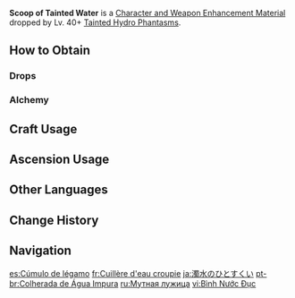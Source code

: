 {{Item Infobox
|id           = 112087
|image        = Item Scoop of Tainted Water.png
|type         = Character and Weapon Enhancement Materials
|quality      = 3
|group        = Tainted Hydro Phantasm Materials
|group2       = Elite Enemy Drops
|description  = Water obtained from a defeated Tainted Hydro Phantasm.<br>The life force in it has yet to ebb away.<br>Today, with the Oceanids extirpated from Fontaine, strange elemental life forms that are far from elegant have appeared in the waters.
|invCategory = Character Development Items
|source1      = Crafted
|source2      = Dropped by Lv. 40+ [[Tainted Hydro Phantasm]]s
|source3      = Stardust Exchange
}}
'''Scoop of Tainted Water''' is a [[Character and Weapon Enhancement Material]] dropped by Lv. 40+ [[Tainted Hydro Phantasm]]s.

==How to Obtain==
===Drops===
{{Dropped By|level=40}}

===Alchemy===
{{Recipe
|type = Crafting
|Drop of Tainted Water = 3
|Mora = 50
|sort = Drop of Tainted Water;Mora
}}

==Craft Usage==
{{Craft Usage}}

==Ascension Usage==
{{Ascension Usage}}
<!--
==Video Guides==
{{EVT
|video1   = 
|caption1 = 
}}
-->
==Other Languages==
{{Other Languages
|en      = Scoop of Tainted Water
|zhs     = 浊水的一掬
|zhs_rm  = 
|zht     = 濁水的一掬
|zht_rm  = 
|zh_tl   = 
|ja      = 濁水のひとすくい
|ja_rm   = Dakusui no Hitosukui
|ja_tl   = 
|ko      = 탁한 물 한 움큼
|ko_rm   = 
|ko_tl   = 
|es      = Cúmulo de légamo
|es_tl   = Slime Accumulation
|fr      = Cuillère d'eau croupie
|fr_tl   = Spoonful of Stagnant Water
|ru      = Мутная лужица
|ru_tl   = Muddy Puddle
|th      = Scoop of Tainted Water
|vi      = Bình Nước Đục
|vi_tl   = 
|de      = Portion verunreinigten Wassers
|de_tl   = Portion of Tainted Waters
|id      = Scoop of Tainted Water
|pt      = Colherada de Água Impura
|pt_tl   = 
|tr      = Kirli Su Birikintisi
|tr_tl   = Tainted Water Puddle
|it      = Campione d'acqua contaminata
|it_tl   = Contaminated Water Sample
}}

==Change History==
{{Change History|4.0}}

==Navigation==
{{Development Item Navbox|Character and Weapon Enhancement Materials}}

[[es:Cúmulo de légamo]]
[[fr:Cuillère d'eau croupie]]
[[ja:濁水のひとすくい]]
[[pt-br:Colherada de Água Impura]]
[[ru:Мутная лужица]]
[[vi:Bình Nước Đục]]